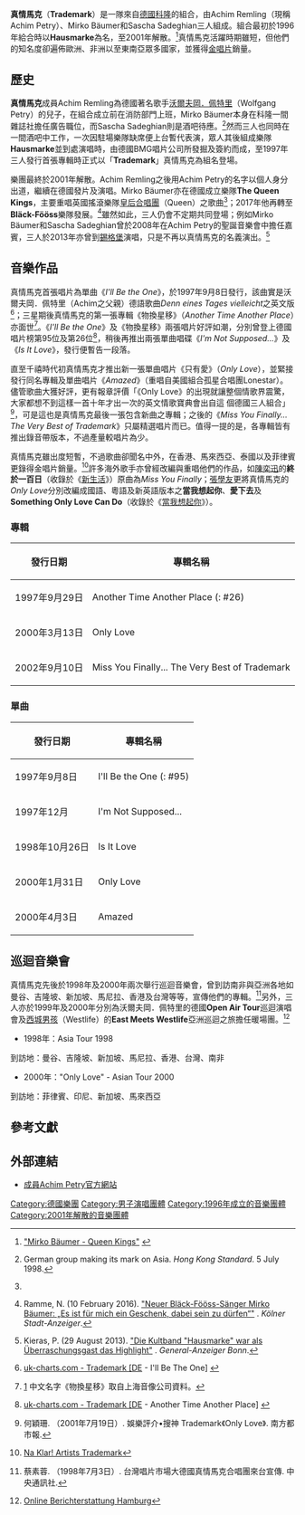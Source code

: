 {{藝人
| 姓名 = 真情馬克<br>Trademark
| 類型 = 組合
| 圖片 = 
| 圖片尺寸 = 
| 圖片簡介 = 
| 國籍 = {{flag|Germany}}
| 音樂類型 = [[流行音樂|流行音樂]]、[[情歌|情歌]]、[[舞曲|舞曲]]
| 語言 = 英語
| 出道作 = ''I'll Be the One''
| 代表作 = ''Miss You Finally''、''Only Love''
| 活躍年代 = 1996年－2001年
| 唱片公司 = 柏林[[貝塔斯曼音樂集團|貝塔斯曼音樂集團]]（BMG Berlin Musik）<ref>{{de}}[https://web.archive.org/web/20010509115601/http://www.backpage.de/company/de/companies/repertoire/berlinmusik/ BMG Entertainment - BMG Berlin Musik]</ref>
| IMDb = 
| 獎項 =
| 過往成員 = Achim Remling<br>Mirko Bäumer<br>Sascha Sadeghian
}}

'''真情馬克'''（'''Trademark'''）是一隊來自[[德國|德國]][[科隆|科隆]]的組合，由Achim Remling（現稱Achim Petry）、Mirko Bäumer和Sascha Sadeghian三人組成。組合最初於1996年給合時以'''Hausmarke'''為名，至2001年解散。<ref name="MirkoQueenKings">{{de}}[http://queenkings.de/band/mirko-baumer/ "Mirko Bäumer - Queen Kings"] {{Wayback|url=http://queenkings.de/band/mirko-baumer/ |date=20150225170415 }}</ref>真情馬克活躍時期雖短，但他們的知名度卻遍佈歐洲、非洲以至東南亞眾多國家，並獲得[[金唱片|金唱片]]銷量。

==歷史==
'''真情馬克'''成員Achim Remling為德國著名歌手[[沃爾夫岡．佩特里|沃爾夫岡．佩特里]]（Wolfgang Petry）的兒子，在組合成立前在消防部門上班，Mirko Bäumer本身在科隆一間雜誌社擔任廣告職位，而Sascha Sadeghian則是酒吧待應。<ref>{{en}}German group making its mark on Asia.  ''Hong Kong Standard''.  5 July 1998.</ref>然而三人也同時在一間酒吧中工作，一次因駐場樂隊缺席便上台暫代表演，眾人其後組成樂隊'''Hausmarke'''並到處演唱時，由德國BMG唱片公司所發掘及簽約而成，至1997年三人發行首張專輯時正式以「'''Trademark'''」真情馬克為組名登場。

樂團最終於2001年解散。Achim Remling之後用Achim Petry的名字以個人身分出道，繼續在德國發片及演唱。Mirko Bäumer亦在德國成立樂隊'''The Queen Kings'''，主要重唱英國搖滾樂隊[[皇后合唱團|皇后合唱團]]（Queen）之歌曲<ref name="MirkoQueenKings" />；2017年他再轉至'''Bläck-Fööss'''樂隊發展。<ref>{{de}}Ramme, N.  (10 February 2016).  [http://www.ksta.de/koeln/blaeck-foeoess-saenger-mirko-baeumer-sote-23542442 "Neuer Bläck-Fööss-Sänger Mirko Bäumer: „Es ist für mich ein Geschenk, dabei sein zu dürfen“"] {{Wayback|url=http://www.ksta.de/koeln/blaeck-foeoess-saenger-mirko-baeumer-sote-23542442 |date=20200420200031 }}.  ''Kölner Stadt-Anzeiger''.</ref>雖然如此，三人仍會不定期共同登場；例如Mirko Bäumer和Sascha Sadeghian曾於2008年在Achim Petry的聖誕音樂會中擔任嘉賓，三人於2013年亦曾到[[錫格堡|錫格堡]]演唱，只是不再以真情馬克的名義演出。<ref>{{de}}Kieras, P.  (29 August 2013).  [http://www.general-anzeiger-bonn.de/region/sieg-und-rhein/siegburg/Die-Kultband-Hausmarke-war-als-%C3%9Cberraschungsgast-das-Highlight-article1133215.html "Die Kultband "Hausmarke" war als Überraschungsgast das Highlight"] {{Wayback|url=http://www.general-anzeiger-bonn.de/region/sieg-und-rhein/siegburg/Die-Kultband-Hausmarke-war-als-%C3%9Cberraschungsgast-das-Highlight-article1133215.html |date=20170222202930 }}.  ''General-Anzeiger Bonn''.</ref>

==音樂作品==
真情馬克首張唱片為單曲《''I'll Be the One''》，於1997年9月8日發行，該曲實是沃爾夫岡．佩特里（Achim之父親）德語歌曲''Denn eines Tages vielleicht''之英文版<ref>{{en}}[http://uk-charts.com/showitem.asp?interpret=Trademark+%5BDE%5D&titel=I%27ll+Be+The+One&cat=s uk-charts.com - Trademark [DE] - I'll Be The One] {{Wayback|url=http://uk-charts.com/showitem.asp?interpret=Trademark+%5BDE%5D&titel=I%27ll+Be+The+One&cat=s |date=20200420200044 }}</ref>；三星期後真情馬克的第一張專輯《物換星移》（''Another Time Another Place''）亦面世<ref>[http://www.zwszzz.com/yx/bkview.asp?bkid=28414&cid=48450] {{Wayback|url=http://www.zwszzz.com/yx/bkview.asp?bkid=28414&cid=48450 |date=20170204170053 }}中文名字《物換星移》取自上海音像公司資料。</ref>。《''I'll Be the One''》及《物換星移》兩張唱片好評如潮，分別曾登上德國唱片榜第95位及第26位<ref>{{en}}[http://uk-charts.com/showitem.asp?interpret=Trademark+%5BDE%5D&titel=Another+Time+Another+Place&cat=a uk-charts.com - Trademark [DE] - Another Time Another Place] {{Wayback|url=http://uk-charts.com/showitem.asp?interpret=Trademark+%5BDE%5D&titel=Another+Time+Another+Place&cat=a |date=20200420200054 }}</ref>，稍後再推出兩張單曲唱碟《''I'm Not Supposed...''》及《''Is It Love''》，發行便暫告一段落。

直至千禧時代初真情馬克才推出新一張單曲唱片《只有愛》（''Only Love''），並緊接發行同名專輯及單曲唱片《''Amazed''》（重唱自美國組合孤星合唱團Lonestar）。儘管歌曲大獲好評，更有報章評價「《Only Love》的出現就讓整個情歌界震驚，大家都想不到這樣一首十年才出一次的英文情歌寶典會出自這
個德國三人組合」<ref>何穎珊. （2001年7月19日）. 娛樂評介•搜神 Trademark《Only Love》. 南方都市報.</ref>，可是這也是真情馬克最後一張包含新曲之專輯；之後的《''Miss You Finally... The Very Best of Trademark''》只屬精選唱片而已。值得一提的是，各專輯皆有推出錄音帶版本，不過產量較唱片為少。

真情馬克雖出度短暫，不過歌曲卻聞名中外，在香港、馬來西亞、泰國以及菲律賓更錄得金唱片銷量。<ref>{{de}}[https://web.archive.org/web/20040805214853/http://www.na-klar.de/artists.php?id=6 Na Klar! Artists Trademark]</ref>許多海外歌手亦曾經改編與重唱他們的作品，如[[陳奕迅|陳奕迅]]的'''終於一百日'''（收錄於《[[新生活|新生活]]》）原曲為''Miss You Finally''；[[張學友|張學友]]更將真情馬克的''Only Love''分別改編成國語、粵語及新英語版本之'''當我想起你'''、'''愛下去'''及'''Something Only Love Can Do'''（收錄於《[[當我想起你_(張學友EP)|當我想起你]]》）。

===專輯===
{| class="wikitable"
! 發行日期
! 專輯名稱
|-
| 1997年9月29日
| Another Time Another Place ({{flag|Germany}}: #26)
|-
| 2000年3月13日
| Only Love
|-
| 2002年9月10日
| Miss You Finally... The Very Best of Trademark
|}

===單曲===
{| class="wikitable"
! 發行日期
! 專輯名稱
|-
| 1997年9月8日
| I'll Be the One ({{flag|Germany}}: #95)
|-
| 1997年12月
| I'm Not Supposed...
|-
| 1998年10月26日
| Is It Love
|-
| 2000年1月31日
| Only Love
|-
| 2000年4月3日
| Amazed
|}

==巡迴音樂會==
真情馬克先後於1998年及2000年兩次舉行巡迴音樂會，曾到訪南非與亞洲各地如曼谷、吉隆坡、新加坡、馬尼拉、香港及台灣等等，宣傳他們的專輯。<ref>蔡素蓉. （1998年7月3日）. 台灣唱片市場大德國真情馬克合唱團來台宣傳. 中央通訊社.</ref>另外，三人亦於1999年及2000年分別為沃爾夫岡．佩特里的德國'''Open Air Tour'''巡迴演唱會及[[西城男孩|西城男孩]]（Westlife）的'''East Meets Westlife'''亞洲巡迴之旅擔任暖場團。<ref>{{de}}[https://web.archive.org/web/20010304003724/http://wolfgangpetry.de/Tour99/hamburg/ob_index.htm Online Berichterstattung Hamburg]</ref>

*1998年：Asia Tour 1998
到訪地：曼谷、吉隆坡、新加坡、馬尼拉、香港、台灣、南非

*2000年："Only Love" - Asian Tour 2000
到訪地：菲律賓、印尼、新加坡、馬來西亞

==參考文獻==
{{Reflist}}

==外部連結==
* [http://www.achimpetry.de/ 成員Achim Petry官方網站] {{Wayback|url=http://www.achimpetry.de/ |date=20210316153041 }}

[[Category:德國樂團|Category:德國樂團]]
[[Category:男子演唱團體|Category:男子演唱團體]]
[[Category:1996年成立的音樂團體|Category:1996年成立的音樂團體]]
[[Category:2001年解散的音樂團體|Category:2001年解散的音樂團體]]